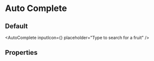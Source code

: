 

<Meta title="FusedComponents / Auto Complete" component={AutoComplete} />

# Auto Complete
 

## Default
<AutoComplete
    inputIcon={<Icon icon="filter" />}
    placeholder="Type to search for a fruit"
 />

## Properties

<Props of={AutoComplete} />
